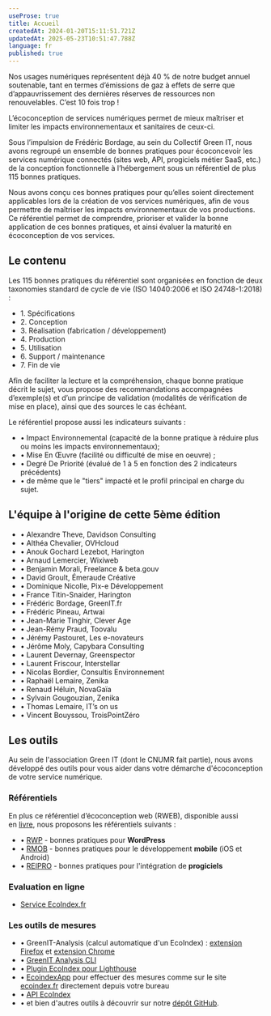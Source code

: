 ```yaml
---
useProse: true
title: Accueil
createdAt: 2024-01-20T15:11:51.721Z
updatedAt: 2025-05-23T10:51:47.788Z
language: fr
published: true
---
```


Nos usages numériques représentent déjà 40 % de notre budget annuel soutenable, tant en termes d’émissions de gaz à effets de serre que d’appauvrissement des dernières réserves de ressources non renouvelables. C’est 10 fois trop ! 

L’écoconception de services numériques permet de mieux maîtriser et limiter les impacts environnementaux et sanitaires de ceux-ci.

Sous l’impulsion de Frédéric Bordage, au sein du Collectif Green IT, nous avons regroupé un ensemble de bonnes pratiques pour écoconcevoir les services numérique connectés (sites web, API, progiciels métier SaaS, etc.) de la conception fonctionnelle à l’hébergement sous un référentiel de plus 115 bonnes pratiques.

<CTAWithIcon label="Découvrez les bonnes pratiques" url="/fr/fiches" target="_self" />

Nous avons conçu ces bonnes pratiques pour qu’elles soient directement applicables lors de la création de vos services numériques, afin de vous permettre de maîtriser les impacts environnementaux de vos productions. Ce référentiel permet de comprendre, prioriser et valider la bonne application de ces bonnes pratiques, et ainsi évaluer la maturité en écoconception de vos services.

## Le contenu

Les 115 bonnes pratiques du référentiel sont organisées en fonction de deux taxonomies standard de cycle de vie (ISO 14040:2006 et ISO 24748-1:2018) :

* 1\. Spécifications
* 2\. Conception
* 3\. Réalisation (fabrication / développement)
* 4\. Production
* 5\. Utilisation
* 6\. Support / maintenance
* 7\. Fin de vie

Afin de faciliter la lecture et la compréhension, chaque bonne pratique décrit le sujet, vous propose des recommandations accompagnées d’exemple(s) et d’un principe de validation (modalités de vérification de mise en place), ainsi que des sources le cas échéant.

Le référentiel propose aussi les indicateurs suivants :

* • Impact Environnemental (capacité de la bonne pratique à réduire plus ou moins les impacts environnementaux); 
* • Mise En Œuvre (facilité ou difficulté de mise en oeuvre) ;
* • Degré De Priorité (évalué de 1 à 5 en fonction des 2 indicateurs précédents) 
* • de même que le "tiers" impacté et le profil principal en charge du sujet.

## L'équipe à l'origine de cette 5ème édition

* • Alexandre Theve, Davidson Consulting
* • Althéa Chevalier, OVHcloud
* • Anouk Gochard Lezebot, Harington
* • Arnaud Lemercier, Wixiweb
* • Benjamin Morali, Freelance & beta.gouv
* • David Groult, Émeraude Créative
* • Dominique Nicolle, Pix-e Développement
* • France Titin-Snaider, Harington
* • Frédéric Bordage, GreenIT.fr
* • Frédéric Pineau, Artwai
* • Jean-Marie Tinghir, Clever Age
* • Jean-Rémy Praud, Toovalu
* • Jérémy Pastouret, Les e-novateurs
* • Jérôme Moly, Capybara Consulting
* • Laurent Devernay, Greenspector
* • Laurent Friscour, Interstellar
* • Nicolas Bordier, Consultis Environnement
* • Raphaël Lemaire, Zenika
* • Renaud Héluin, NovaGaïa
* • Sylvain Gougouzian, Zenika
* • Thomas Lemaire, IT’s on us
* • Vincent Bouyssou, TroisPointZéro

<CTAWithIcon icon="tabler:brand-github" label="Contribuez !" url="https://github.com/cnumr/best-practices/blob/main/CONTRIBUTING.md/" target="_blank" />

## Les outils

Au sein de l'association Green IT (dont le CNUMR fait partie), nous avons développé des outils pour vous aider dans votre démarche d'écoconception de votre service numérique.

### Référentiels

En plus ce référentiel d’écoconception web (RWEB), disponible aussi en [livre](https://ecoconceptionweb.com/), nous proposons les référentiels suivants :

* • [RWP](https://ref.greenit.fr/wp/) - bonnes pratiques pour **WordPress**
* • [RMOB](https://github.com/cnumr/best-practices-mobile) - bonnes pratiques pour le développement **mobile** (iOS et Android)
* • [REIPRO](https://github.com/cnumr/best-practices-packaged-software) - bonnes pratiques pour l'intégration de **progiciels**

### Evaluation en ligne

* [Service EcoIndex.fr](https://www.ecoindex.fr/)

### Les outils de mesures

* • GreenIT-Analysis (calcul automatique d'un EcoIndex) : [extension Firefox](https://addons.mozilla.org/fr/firefox/addon/greenit-analysis/) et [extension Chrome](https://chrome.google.com/webstore/detail/greenit-analysis/mofbfhffeklkbebfclfaiifefjflcpad)
* • [GreenIT Analysis CLI](https://github.com/cnumr/GreenIT-Analysis-cli)
* • [Plugin EcoIndex pour Lighthouse](https://github.com/cnumr/lighthouse-plugin-ecoindex)
* • [EcoindexApp](https://github.com/cnumr/EcoindexApp) pour effectuer des mesures comme sur le site [ecoindex.fr](https://www.ecoindex.fr/) directement depuis votre bureau
* • [API EcoIndex](https://github.com/cnumr/ecoindex_api)
* • et bien d'autres outils à découvrir sur notre [dépôt GitHub](https://github.com/cnumr).

